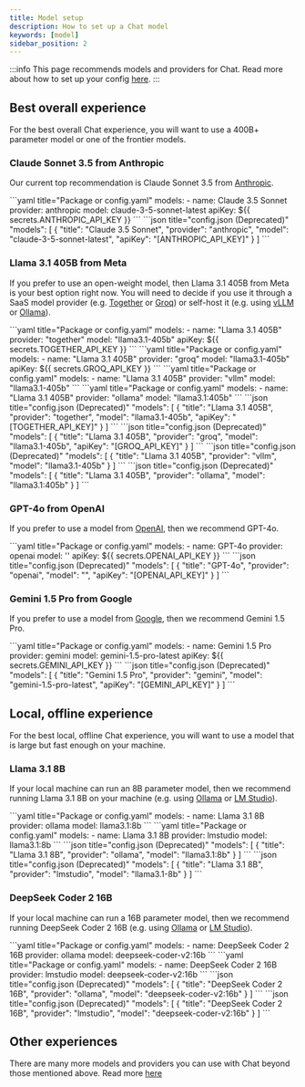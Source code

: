 ```yaml
---
title: Model setup
description: How to set up a Chat model
keywords: [model]
sidebar_position: 2
---
```



:::info
This page recommends models and providers for Chat. Read more about how to set up your config [here](../reference.md).
:::

## Best overall experience

For the best overall Chat experience, you will want to use a 400B+ parameter model or one of the frontier models.

### Claude Sonnet 3.5 from Anthropic

Our current top recommendation is Claude Sonnet 3.5 from [Anthropic](../customize/model-providers/top-level/anthropic.mdx).

<Tabs groupId="config-example">
  <TabItem value="yaml" label="YAML">
  ```yaml title="Package or config.yaml"
  models:
  - name: Claude 3.5 Sonnet
    provider: anthropic
    model: claude-3-5-sonnet-latest
    apiKey: ${{ secrets.ANTHROPIC_API_KEY }}
  ```
  </TabItem>
  <TabItem value="json" label="JSON">
  ```json title="config.json (Deprecated)"
    "models": [
      {
        "title": "Claude 3.5 Sonnet",
        "provider": "anthropic",
        "model": "claude-3-5-sonnet-latest",
        "apiKey": "[ANTHROPIC_API_KEY]"
      }
    ]
  ```
  </TabItem>
</Tabs>

### Llama 3.1 405B from Meta

If you prefer to use an open-weight model, then Llama 3.1 405B from Meta is your best option right now. You will need to decide if you use it through a SaaS model provider (e.g. [Together](../customize/model-providers/more/together.mdx) or [Groq](../customize/model-providers/more/groq.mdx)) or self-host it (e.g. using [vLLM](../customize/model-providers//more/vllm.mdx) or [Ollama](../customize/model-providers/top-level/ollama.mdx)).

<Tabs groupId="config-example">
  <TabItem value="yaml" label="YAML">
    <Tabs groupId="providers">
        <TabItem value="Together">
        ```yaml title="Package or config.yaml"
        models:
          - name: "Llama 3.1 405B"
            provider: "together"
            model: "llama3.1-405b"
            apiKey: ${{ secrets.TOGETHER_API_KEY }}
        ```
        </TabItem>
        <TabItem value="Groq">
        ```yaml title="Package or config.yaml"
        models:
          - name: "Llama 3.1 405B"
            provider: "groq"
            model: "llama3.1-405b"
            apiKey: ${{ secrets.GROQ_API_KEY }}
        ```
        </TabItem>
        <TabItem value="vLLM">
        ```yaml title="Package or config.yaml"
        models:
          - name: "Llama 3.1 405B"
            provider: "vllm"
            model: "llama3.1-405b"
        ```
        </TabItem>
        <TabItem value="Ollama">
        ```yaml title="Package or config.yaml"
        models:
          - name: "Llama 3.1 405B"
            provider: "ollama"
            model: "llama3.1:405b"
        ```
        </TabItem>
    </Tabs>
  </TabItem>
  <TabItem value="json" label="JSON">
    <Tabs groupId="providers">
        <TabItem value="Together">
            ```json title="config.json (Deprecated)"
                "models": [
                    {
                        "title": "Llama 3.1 405B",
                        "provider": "together",
                        "model": "llama3.1-405b",
                        "apiKey": "[TOGETHER_API_KEY]"
                    }
                ]
            ```
        </TabItem>
        <TabItem value="Groq">
            ```json title="config.json (Deprecated)"
                "models": [
                    {
                        "title": "Llama 3.1 405B",
                        "provider": "groq",
                        "model": "llama3.1-405b",
                        "apiKey": "[GROQ_API_KEY]"
                    }
                ]
            ```
        </TabItem>
        <TabItem value="vLLM">
            ```json title="config.json (Deprecated)"
                "models": [
                    {
                        "title": "Llama 3.1 405B",
                        "provider": "vllm",
                        "model": "llama3.1-405b"
                    }
                ]
            ```
        </TabItem>
        <TabItem value="Ollama">
            ```json title="config.json (Deprecated)"
                "models": [
                    {
                        "title": "Llama 3.1 405B",
                        "provider": "ollama",
                        "model": "llama3.1:405b"
                    }
                ]
            ```
        </TabItem>
    </Tabs>
  </TabItem>
</Tabs>

### GPT-4o from OpenAI

If you prefer to use a model from [OpenAI](../customize/model-providers/top-level/openai.mdx), then we recommend GPT-4o.

<Tabs groupId="config-example">
  <TabItem value="yaml" label="YAML">
  ```yaml title="Package or config.yaml"
    models:
      - name: GPT-4o
        provider: openai
        model: ''
        apiKey: ${{ secrets.OPENAI_API_KEY }}
  ```
  </TabItem>
  <TabItem value="json" label="JSON">
    ```json title="config.json (Deprecated)"
    "models": [
    {
        "title": "GPT-4o",
        "provider": "openai",
        "model": "",
        "apiKey": "[OPENAI_API_KEY]"
    }
    ]
    ```
  </TabItem>
</Tabs>

### Gemini 1.5 Pro from Google

If you prefer to use a model from [Google](../customize/model-providers/top-level/gemini.mdx), then we recommend Gemini 1.5 Pro.

<Tabs groupId="config-example">
  <TabItem value="yaml" label="YAML">
  ```yaml title="Package or config.yaml"
    models:
      - name: Gemini 1.5 Pro
        provider: gemini
        model: gemini-1.5-pro-latest
        apiKey: ${{ secrets.GEMINI_API_KEY }}
  ```
  </TabItem>
  <TabItem value="json" label="JSON">
    ```json title="config.json (Deprecated)"
        "models": [
        {
            "title": "Gemini 1.5 Pro",
            "provider": "gemini",
            "model": "gemini-1.5-pro-latest",
            "apiKey": "[GEMINI_API_KEY]"
        }
        ]
    ```
  </TabItem>
</Tabs>

## Local, offline experience

For the best local, offline Chat experience, you will want to use a model that is large but fast enough on your machine.

### Llama 3.1 8B

If your local machine can run an 8B parameter model, then we recommend running Llama 3.1 8B on your machine (e.g. using [Ollama](../customize/model-providers/top-level/ollama.mdx) or [LM Studio](../customize/model-providers/more/lmstudio.mdx)).

<Tabs groupId="config-example">
  <TabItem value="yaml" label="YAML">
    <Tabs groupId="providers">
        <TabItem value="Ollama">
        ```yaml title="Package or config.yaml"
        models:
          - name: Llama 3.1 8B
            provider: ollama
            model: llama3.1:8b
        ```
        </TabItem>
        <TabItem value="LM Studio">
        ```yaml title="Package or config.yaml"
        models:
          - name: Llama 3.1 8B
            provider: lmstudio
            model: llama3.1:8b
        ```
        </TabItem>
    </Tabs>
  </TabItem>
  <TabItem value="json" label="JSON">
    <Tabs groupId="providers">
        <TabItem value="Ollama">
            ```json title="config.json (Deprecated)"
                "models": [
                    {
                        "title": "Llama 3.1 8B",
                        "provider": "ollama",
                        "model": "llama3.1:8b"
                    }
                ]
            ```
        </TabItem>
        <TabItem value="LM Studio">
            ```json title="config.json (Deprecated)"
                "models": [
                    {
                        "title": "Llama 3.1 8B",
                        "provider": "lmstudio",
                        "model": "llama3.1-8b"
                    }
                ]
            ```
        </TabItem>
    </Tabs>
  </TabItem>
</Tabs>

### DeepSeek Coder 2 16B

If your local machine can run a 16B parameter model, then we recommend running DeepSeek Coder 2 16B (e.g. using [Ollama](../customize/model-providers/top-level/ollama.mdx) or [LM Studio](../customize/model-providers/more/lmstudio.mdx)).

<Tabs groupId="config-example">
  <TabItem value="yaml" label="YAML">
    <Tabs groupId="providers">
        <TabItem value="Ollama">
        ```yaml title="Package or config.yaml"
        models:
          - name: DeepSeek Coder 2 16B
            provider: ollama
            model: deepseek-coder-v2:16b
        ```
        </TabItem>
        <TabItem value="LM Studio">
        ```yaml title="Package or config.yaml"
        models:
          - name: DeepSeek Coder 2 16B
            provider: lmstudio
            model: deepseek-coder-v2:16b
        ```
        </TabItem>
    </Tabs>
  </TabItem>
  <TabItem value="json" label="JSON">
    <Tabs groupId="providers">
        <TabItem value="Ollama">
        ```json title="config.json (Deprecated)"
            "models": [
                {
                    "title": "DeepSeek Coder 2 16B",
                    "provider": "ollama",
                    "model": "deepseek-coder-v2:16b"
                }
            ]
        ```
        </TabItem>
        <TabItem value="LM Studio">
        ```json title="config.json (Deprecated)"
            "models": [
                {
                    "title": "DeepSeek Coder 2 16B",
                    "provider": "lmstudio",
                    "model": "deepseek-coder-v2:16b"
                }
            ]
        ```
        </TabItem>
    </Tabs>
  </TabItem>
</Tabs>

## Other experiences

There are many more models and providers you can use with Chat beyond those mentioned above. Read more [here](../customize/model-types/chat.md)
